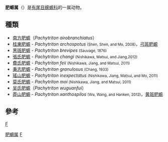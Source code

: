 {{Unreferenced|time=2020-09-28T04:55:04+00:00}}
{{Automatic taxobox
| taxon = Pachytriton
| authority = Boulenger, 1878
}}

'''肥螈属'''（{{lang-xm|Pachytriton}}）是[[有尾目|有尾目]][[蝾螈科|蝾螈科]]的一属动物。

== 種類 ==
* [[南方肥螈|南方肥螈]]（''Pachytriton airobranchiatus''）
* [[桂東肥螈|桂東肥螈]] - ''Pachytriton archospotus'' <small>(Shen, Shen, and Mo, 2008)</small>，[[弓斑肥螈|弓斑肥螈]]
* [[黑斑肥螈|黑斑肥螈]] - ''Pachytriton brevipes'' <small>(Sauvage, 1876)</small>
* [[張氏肥螈|張氏肥螈]] - ''Pachytriton changi'' <small>(Nishikawa, Matsui, and Jiang,2012)</small>
* [[費氏肥螈|費氏肥螈]] - ''Pachytriton feii '' <small>(Nishikawa, Jiang, and Matsui, 2011)</small>
* [[秉志肥螈|秉志肥螈]] - ''Pachytriton granulosus '' <small>(Chang, 1933)</small>
* [[瑤山肥螈|瑤山肥螈]] - ''Pachytriton inexpectatus '' <small>(Nishikawa, Jiang, Matsui, and Mo, 2011)</small>
* [[莫氏肥螈|莫氏肥螈]] - ''Pachytriton moi '' <small>(Nishikawa, Jiang, and Matsui, 2011)</small>
* [[吴氏肥螈|吴氏肥螈]]（''Pachytriton wuguanfui''）
* [[莽山肥螈|莽山肥螈]] - ''Pachytriton xanthospilos'' <small>(Wu, Wang, and Hanken, 2012)</small>，[[黄斑肥螈|黄斑肥螈]]


== 參考 ==
{{reflist}}

{{taxonbar}}
[[category:蝾螈科|F]]
[[Category:肥螈属|]]
[[Category:_1878年描述的分类群|F]]